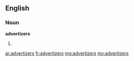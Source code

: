 ==English==

===Noun===
'''advertizers'''

# {{plural of|advertizer}}

[[ar:advertizers]]
[[fr:advertizers]]
[[mg:advertizers]]
[[my:advertizers]]